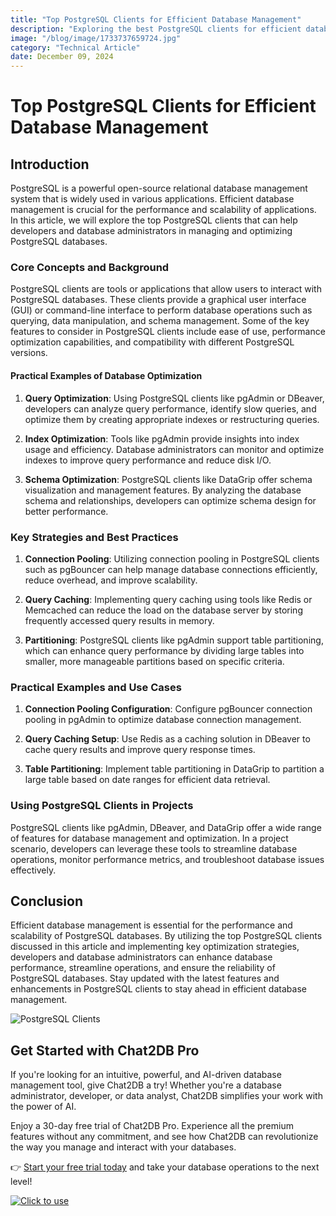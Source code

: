 ```yaml
---
title: "Top PostgreSQL Clients for Efficient Database Management"
description: "Exploring the best PostgreSQL clients for efficient database management and optimization."
image: "/blog/image/1733737659724.jpg"
category: "Technical Article"
date: December 09, 2024
---
```


# Top PostgreSQL Clients for Efficient Database Management

## Introduction
PostgreSQL is a powerful open-source relational database management system that is widely used in various applications. Efficient database management is crucial for the performance and scalability of applications. In this article, we will explore the top PostgreSQL clients that can help developers and database administrators in managing and optimizing PostgreSQL databases.

### Core Concepts and Background
PostgreSQL clients are tools or applications that allow users to interact with PostgreSQL databases. These clients provide a graphical user interface (GUI) or command-line interface to perform database operations such as querying, data manipulation, and schema management. Some of the key features to consider in PostgreSQL clients include ease of use, performance optimization capabilities, and compatibility with different PostgreSQL versions.

#### Practical Examples of Database Optimization
1. **Query Optimization**: Using PostgreSQL clients like pgAdmin or DBeaver, developers can analyze query performance, identify slow queries, and optimize them by creating appropriate indexes or restructuring queries.

2. **Index Optimization**: Tools like pgAdmin provide insights into index usage and efficiency. Database administrators can monitor and optimize indexes to improve query performance and reduce disk I/O.

3. **Schema Optimization**: PostgreSQL clients like DataGrip offer schema visualization and management features. By analyzing the database schema and relationships, developers can optimize schema design for better performance.

### Key Strategies and Best Practices
1. **Connection Pooling**: Utilizing connection pooling in PostgreSQL clients such as pgBouncer can help manage database connections efficiently, reduce overhead, and improve scalability.

2. **Query Caching**: Implementing query caching using tools like Redis or Memcached can reduce the load on the database server by storing frequently accessed query results in memory.

3. **Partitioning**: PostgreSQL clients like pgAdmin support table partitioning, which can enhance query performance by dividing large tables into smaller, more manageable partitions based on specific criteria.

### Practical Examples and Use Cases
1. **Connection Pooling Configuration**: Configure pgBouncer connection pooling in pgAdmin to optimize database connection management.

2. **Query Caching Setup**: Use Redis as a caching solution in DBeaver to cache query results and improve query response times.

3. **Table Partitioning**: Implement table partitioning in DataGrip to partition a large table based on date ranges for efficient data retrieval.

### Using PostgreSQL Clients in Projects
PostgreSQL clients like pgAdmin, DBeaver, and DataGrip offer a wide range of features for database management and optimization. In a project scenario, developers can leverage these tools to streamline database operations, monitor performance metrics, and troubleshoot database issues effectively.

## Conclusion
Efficient database management is essential for the performance and scalability of PostgreSQL databases. By utilizing the top PostgreSQL clients discussed in this article and implementing key optimization strategies, developers and database administrators can enhance database performance, streamline operations, and ensure the reliability of PostgreSQL databases. Stay updated with the latest features and enhancements in PostgreSQL clients to stay ahead in efficient database management.

![PostgreSQL Clients](https://example.com/postgresql-clients.png)

## Get Started with Chat2DB Pro

If you're looking for an intuitive, powerful, and AI-driven database management tool, give Chat2DB a try! Whether you're a database administrator, developer, or data analyst, Chat2DB simplifies your work with the power of AI.

Enjoy a 30-day free trial of Chat2DB Pro. Experience all the premium features without any commitment, and see how Chat2DB can revolutionize the way you manage and interact with your databases.

👉 [Start your free trial today](https://chat2db.ai/pricing) and take your database operations to the next level!


[![Click to use](/image/blog/bg/chat2db.jpg)](https://chat2db.ai/)
